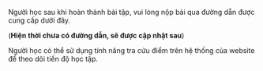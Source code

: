 <Notice type="note">

Người học sau khi hoàn thành bài tập, vui lòng nộp bài qua đường dẫn được cung cấp dưới đây.

(**Hiện thời chưa có đường dẫn, sẽ được cập nhật sau**)

Người học có thể sử dụng tính năng tra cứu điểm trên hệ thống của website để theo dõi tiến độ học tập.

</Notice>